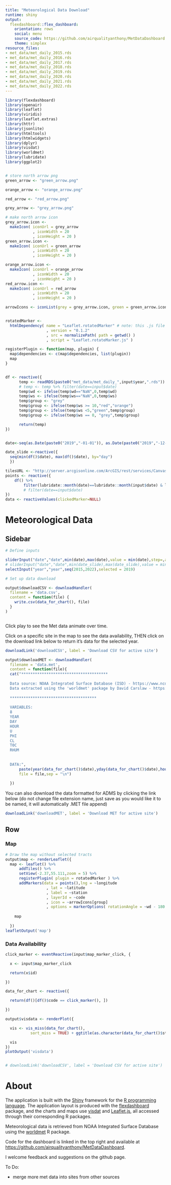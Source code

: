 ```yaml
---
title: "Meteorological Data Download"
runtime: shiny
output:
  flexdashboard::flex_dashboard:
    orientation: rows
    social: menu
    source_code: https://github.com/airqualityanthony/MetDataDashboard
    theme: simplex
resource_files:
- met_data/met_daily_2015.rds
- met_data/met_daily_2016.rds
- met_data/met_daily_2017.rds
- met_data/met_daily_2018.rds
- met_data/met_daily_2019.rds
- met_data/met_daily_2020.rds
- met_data/met_daily_2021.rds
- met_data/met_daily_2022.rds
---
```


```r

library(flexdashboard)
library(openair)
library(leaflet)
library(viridis)
library(leaflet.extras)
library(httr)
library(jsonlite)
library(htmltools)
library(htmlwidgets)
library(dplyr)
library(visdat)
library(worldmet)
library(lubridate)
library(ggplot2)


# store north arrow png
green_arrow <- "green_arrow.png"

orange_arrow <- "orange_arrow.png"

red_arrow <- "red_arrow.png"

grey_arrow <- "grey_arrow.png"

# make north arrow icon
grey_arrow.icon <- 
  makeIcon( iconUrl = grey_arrow
            , iconWidth = 20
            , iconHeight = 20 )
green_arrow.icon <-
  makeIcon( iconUrl = green_arrow
            , iconWidth = 20
            , iconHeight = 20 )

orange_arrow.icon <-
  makeIcon( iconUrl = orange_arrow
            , iconWidth = 20
            , iconHeight = 20 )
red_arrow.icon <-
  makeIcon( iconUrl = red_arrow
            , iconWidth = 20
            , iconHeight = 20 )

arrowIcons <- iconList(grey = grey_arrow.icon, green = green_arrow.icon,orange = orange_arrow.icon, red = red_arrow.icon)


rotatedMarker <- 
  htmlDependency( name = "Leaflet.rotatedMarker" # note: this .js file has to be copied and stored in your current working directory 
                  , version = "0.1.2"
                  , src = normalizePath( path = getwd() )
                  , script = "Leaflet.rotateMarker.js" )

registerPlugin <- function(map, plugin) {
  map$dependencies <- c(map$dependencies, list(plugin))
  map
}


df <- reactive({
      temp <- readRDS(paste0("met_data/met_daily_",input$year,".rds")) 
      # temp <- temp %>% filter(date==input$date)
      temp$wd <- ifelse(temp$wd=="NaN",0,temp$wd)
      temp$ws <- ifelse(temp$ws=="NaN",0,temp$ws)
      temp$group <- "grey"
      temp$group <- ifelse(temp$ws >= 10,"red","orange")
      temp$group <- ifelse(temp$ws <5,"green",temp$group)
      temp$group <- ifelse(temp$ws == 0, "grey",temp$group)

      return(temp)
})


date<-seq(as.Date(paste0("2019","-01-01")), as.Date(paste0("2019","-12-31")), by="day")

date_slide <-reactive({
  seq(min(df()$date), max(df()$date), by="day")
  })

tilesURL <- "http://server.arcgisonline.com/ArcGIS/rest/services/Canvas/World_Light_Gray_Base/MapServer/tile/{z}/{y}/{x}"
points <- reactive({
    df() %>%
        filter(lubridate::month(date)==lubridate::month(input$date) & lubridate::day(date)==lubridate::day(input$date))
        # filter(date==input$date)
})
data <- reactiveValues(clickedMarker=NULL)


```
Meteorological Data
=====================================

Sidebar {.sidebar}
-----------------------------------------------------------------------

```r
# Define inputs

sliderInput("date","date",min(date),max(date),value = min(date),step=,animate=T,timeFormat="%d-%m")
# sliderInput("date","date",min(date_slide),max(date_slide),value = min(date_slide),animate=T)
selectInput("year","year",seq(2015,2022),selected = 2019)

# Set up data download

output$downloadCSV <- downloadHandler(
  filename = 'data.csv',
  content = function(file) {
    write.csv(data_for_chart(), file)
  }
)



```
Click play to see the Met data animate over time. 

Click on a specific site in the map to see the data availability, THEN click on the download link below to return it's data for the selected year. 

```r
downloadLink('downloadCSV', label = 'Download CSV for active site')
```

```r
output$downloadMET <- downloadHandler(
  filename = 'data.met', 
  content = function(file){
  cat("**************************************
  
  Data source: NOAA Integrated Surface Database (ISD) - https://www.ncdc.noaa.gov/isd
  Data extracted using the 'worldmet' package by David Carslaw - https://github.com/davidcarslaw/worldmet
  
  **************************************
  
  VARIABLES:
  8
  YEAR
  DAY
  HOUR
  U
  PHI
  CL
  T0C
  RHUM
  
            
  DATA:",
      paste(year(data_for_chart()$date),yday(data_for_chart()$date),hour(data_for_chart()$date),round(data_for_chart()$ws,digits = 2),round(data_for_chart()$wd,digits=4),data_for_chart()$cl,data_for_chart()$air_temp,data_for_chart()$RH, sep = ","),
      file = file,sep = "\n")
  
  })


```
You can also download the data formatted for ADMS by clicking the link below (do not change file extension name, just save as you would like it to be named, it will automatically .MET file append)

```r
downloadLink('downloadMET', label = 'Download MET for active site')
```

Row
-----------------------------------------------------------------------

### Map

```r
# Draw the map without selected tracts
output$map <- renderLeaflet({
  map <- leaflet() %>%
      addTiles() %>%
      setView(-2.37,55.111,zoom = 5) %>%
      registerPlugin( plugin = rotatedMarker ) %>%
      addMarkers(data = points(),lng = ~longitude
                  , lat = ~latitude
                  , label = ~station
                  , layerId = ~code
                  , icon = ~arrowIcons[group]
                  , options = markerOptions( rotationAngle = ~wd - 180 ))
      
    map
    
  })
leafletOutput('map')
```

### Data Availability

```r
click_marker <- eventReactive(input$map_marker_click, {

  x <- input$map_marker_click

  return(x$id)

})

data_for_chart <- reactive({

  return(df()[df()$code == click_marker(), ])

})

output$visdata <- renderPlot({

  vis <- vis_miss(data_for_chart(),
           sort_miss = TRUE) + ggtitle(as.character(data_for_chart()$station))

  vis
})
plotOutput('visdata')


# downloadLink('downloadCSV', label = 'Download CSV for active site')
```



About
============================================================================

The application is built with the [Shiny](http://shiny.rstudio.com) framework for the [R programming language](https://www.r-project.org/). The application layout is produced with the [flexdashboard](http://rstudio.github.io/flexdashboard/index.html) package, and the charts and maps use [visdat](https://github.com/ropensci/visdat) and [Leaflet.js](http://leafletjs.com/), all accessed through their corresponding R packages.  

Meteorological data is retrieved from NOAA Integrated Surface Database using the [worldmet](http://davidcarslaw.github.io/worldmet/) R package. 

Code for the dashboard is linked in the top right and available at <https://github.com/airqualityanthony/MetDataDashboard>.  

I welcome feedback and suggestions on the github page.

To Do: 

- merge more met data into sites from other sources

